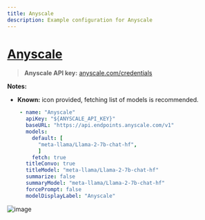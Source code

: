 ```yaml
---
title: Anyscale
description: Example configuration for Anyscale
---
```


# [Anyscale](https://app.endpoints.anyscale.com/)

> **Anyscale API key:** [anyscale.com/credentials](https://app.endpoints.anyscale.com/credentials)

**Notes:**

- **Known:** icon provided, fetching list of models is recommended.

```yaml filename="librechat.yaml"
    - name: "Anyscale"
      apiKey: "${ANYSCALE_API_KEY}"
      baseURL: "https://api.endpoints.anyscale.com/v1"
      models:
        default: [
          "meta-llama/Llama-2-7b-chat-hf",
          ]
        fetch: true
      titleConvo: true
      titleModel: "meta-llama/Llama-2-7b-chat-hf"
      summarize: false
      summaryModel: "meta-llama/Llama-2-7b-chat-hf"
      forcePrompt: false
      modelDisplayLabel: "Anyscale"
```

![image](https://github.com/TrinhNgocThanh/mylinks.com.vn/assets/32828263/9f2d8ad9-3f49-4fe3-a3ed-c85994c1c85f)